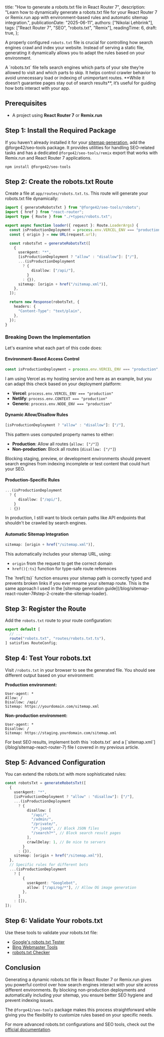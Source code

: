 
  title: "How to generate a robots.txt file in React Router 7",
  description:
    "Learn how to dynamically generate a robots.txt file for your React Router 7 or Remix.run app with environment-based rules and automatic sitemap integration.",
  publicationDate: "2025-06-11",
  authors: ["Nikolai Lehbrink"],
  tags: ["React Router 7", "SEO", "robots.txt", "Remix"],
  readingTime: 6,
  draft: true,
};

A properly configured `robots.txt` file is crucial for controlling how search engines crawl and index your website. Instead of serving a static file, generating it dynamically allows you to adapt the rules based on your environment.

<Alert type="question" heading="What exactly is a robots.txt file?">
  A `robots.txt` file tells search engines which parts of your site they’re
  allowed to visit and which parts to skip. It helps control crawler behavior to
  avoid unnecessary load or indexing of unimportant routes. **While it doesn’t
  guarantee pages stay out of search results**, it’s useful for guiding how bots
  interact with your app.
</Alert>

## Prerequisites

- A project using **React Router 7** or **Remix.run**

## Step 1: Install the Required Package

If you haven't already installed it for your [sitemap generation](/blog/sitemap-react-router-7), add the <ProfileBadge platform="GitHub" handle="forge-42/seo-tools">@forge42/seo-tools</ProfileBadge> package. It provides utilities for handling SEO-related tasks and has a dedicated `@forge42/seo-tools/remix` export that works with Remix.run and React Router 7 applications.

```shellscript
npm install @forge42/seo-tools
```

## Step 2: Create the robots.txt Route

Create a file at `app/routes/robots.txt.ts`. This route will generate your robots.txt file dynamically:

```typescript filename="app/routes/robots.txt.ts" showLineNumbers
import { generateRobotsTxt } from "@forge42/seo-tools/robots";
import { href } from "react-router";
import type { Route } from "./+types/robots.txt";

export async function loader({ request }: Route.LoaderArgs) {
  const isProductionDeployment = process.env.VERCEL_ENV === "production";
  const { origin } = new URL(request.url);

  const robotsTxt = generateRobotsTxt([
    {
      userAgent: "*",
      [isProductionDeployment ? "allow" : "disallow"]: ["/"],
      ...(isProductionDeployment
        ? {
            disallow: ["/api/"],
          }
        : {}),
      sitemap: [origin + href("/sitemap.xml")],
    },
  ]);

  return new Response(robotsTxt, {
    headers: {
      "Content-Type": "text/plain",
    },
  });
}
```

### Breaking Down the Implementation

<NewsletterForm />

Let's examine what each part of this code does:

#### Environment-Based Access Control

```typescript showLineNumbers=5
const isProductionDeployment = process.env.VERCEL_ENV === "production";
```

I am using Vercel as my hosting service and here as an example, but you can adapt this check based on your deployment platform:

- **Vercel**: `process.env.VERCEL_ENV === "production"`
- **Netlify**: `process.env.CONTEXT === "production"`
- **Generic**: `process.env.NODE_ENV === "production"`

#### Dynamic Allow/Disallow Rules

```typescript showLineNumbers=11
[isProductionDeployment ? "allow" : "disallow"]: ["/"],
```

This pattern uses computed property names to either:

- **Production**: Allow all routes (`allow: ["/"]`)
- **Non-production**: Block all routes (`disallow: ["/"]`)

<Alert type="tip">
  Blocking staging, preview, or development environments should prevent search
  engines from indexing incomplete or test content that could hurt your SEO.
</Alert>

#### Production-Specific Rules

```typescript showLineNumbers=12
...(isProductionDeployment
  ? {
      disallow: ["/api/"],
    }
  : {})
```

In production, I still want to block certain paths like API endpoints that shouldn't be crawled by search engines.

#### Automatic Sitemap Integration

```typescript
sitemap: [origin + href("/sitemap.xml")],
```

This automatically includes your sitemap URL, using:

- `origin` from the request to get the correct domain
- `href(){:ts}` function for type-safe route references

<Alert type="tip">
  The `href{:ts}` function ensures your sitemap path is correctly typed and prevents
  broken links if you ever rename your sitemap route. This is the same approach
  I used in the [sitemap generation
  guide](/blog/sitemap-react-router-7#step-2-create-the-sitemap-loader).
</Alert>

## Step 3: Register the Route

Add the `robots.txt` route to your route configuration:

```typescript filename="app/routes.ts"
export default [
  // ...
  route("robots.txt", "routes/robots.txt.ts"),
] satisfies RouteConfig;
```

## Step 4: Test Your robots.txt

Visit `/robots.txt` in your browser to see the generated file. You should see different output based on your environment:

**Production environment:**

```plaintext
User-agent: *
Allow: /
Disallow: /api/
Sitemap: https://yourdomain.com/sitemap.xml
```

**Non-production environment:**

```plaintext
User-agent: *
Disallow: /
Sitemap: https://staging.yourdomain.com/sitemap.xml
```

<Alert>
  For best SEO results, implement both this `robots.txt` and a
  [`sitemap.xml`](/blog/sitemap-react-router-7) file I covered in my previous
  article.
</Alert>

## Step 5: Advanced Configuration

You can extend the robots.txt with more sophisticated rules:

```typescript
const robotsTxt = generateRobotsTxt([
  {
    userAgent: "*",
    [isProductionDeployment ? "allow" : "disallow"]: ["/"],
    ...(isProductionDeployment
      ? {
          disallow: [
            "/api/",
            "/admin/",
            "/private/",
            "/*.json$", // Block JSON files
            "/search?*", // Block search result pages
          ],
          crawlDelay: 1, // Be nice to servers
        }
      : {}),
    sitemap: [origin + href("/sitemap.xml")],
  },
  // Specific rules for different bots
  ...(isProductionDeployment
    ? [
        {
          userAgent: "Googlebot",
          allow: ["/api/og/*"], // Allow OG image generation
        },
      ]
    : []),
]);
```

## Step 6: Validate Your robots.txt

Use these tools to validate your robots.txt file:

- [Google's robots.txt Tester](https://support.google.com/webmasters/answer/6062598)
- [Bing Webmaster Tools](https://www.bing.com/webmasters/)
- [robots.txt Checker](https://technicalseo.com/tools/robots-txt/)

## Conclusion

Generating a dynamic robots.txt file in React Router 7 or Remix.run gives you powerful control over how search engines interact with your site across different environments. By blocking non-production deployments and automatically including your sitemap, you ensure better SEO hygiene and prevent indexing issues.

The `@forge42/seo-tools` package makes this process straightforward while giving you the flexibility to customize rules based on your specific needs.

For more advanced robots.txt configurations and SEO tools, check out the [official documentation](https://github.com/forge-42/seo-tools).
